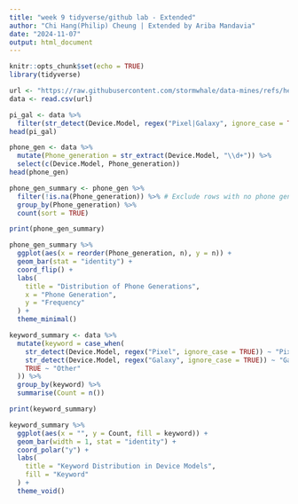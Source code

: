 ```yaml
---
title: "week 9 tidyverse/github lab - Extended"
author: "Chi Hang(Philip) Cheung | Extended by Ariba Mandavia"
date: "2024-11-07"
output: html_document
---
```


```r
knitr::opts_chunk$set(echo = TRUE)
library(tidyverse)
```
```r
url <- "https://raw.githubusercontent.com/stormwhale/data-mines/refs/heads/main/user_behavior_dataset.csv"
data <- read.csv(url)

```
```r
pi_gal <- data %>% 
  filter(str_detect(Device.Model, regex("Pixel|Galaxy", ignore_case = TRUE)))
head(pi_gal)

```

```r
phone_gen <- data %>% 
  mutate(Phone_generation = str_extract(Device.Model, "\\d+")) %>% 
  select(c(Device.Model, Phone_generation))
head(phone_gen)

```
```r
phone_gen_summary <- phone_gen %>% 
  filter(!is.na(Phone_generation)) %>% # Exclude rows with no phone generation info
  group_by(Phone_generation) %>% 
  count(sort = TRUE)

print(phone_gen_summary)

```
```r
phone_gen_summary %>% 
  ggplot(aes(x = reorder(Phone_generation, n), y = n)) +
  geom_bar(stat = "identity") +
  coord_flip() +
  labs(
    title = "Distribution of Phone Generations",
    x = "Phone Generation",
    y = "Frequency"
  ) +
  theme_minimal()

```

```r
keyword_summary <- data %>% 
  mutate(keyword = case_when(
    str_detect(Device.Model, regex("Pixel", ignore_case = TRUE)) ~ "Pixel",
    str_detect(Device.Model, regex("Galaxy", ignore_case = TRUE)) ~ "Galaxy",
    TRUE ~ "Other"
  )) %>% 
  group_by(keyword) %>% 
  summarise(Count = n())

print(keyword_summary)

```
```r
keyword_summary %>% 
  ggplot(aes(x = "", y = Count, fill = keyword)) +
  geom_bar(width = 1, stat = "identity") +
  coord_polar("y") +
  labs(
    title = "Keyword Distribution in Device Models",
    fill = "Keyword"
  ) +
  theme_void()

```

